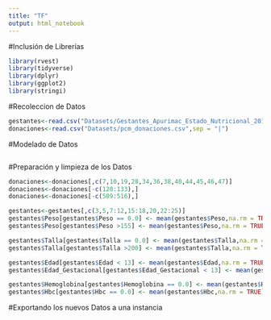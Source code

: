 ```yaml
---
title: "TF"
output: html_notebook
---
```

#Inclusión de Librerías
```r
library(rvest)
library(tidyverse)
library(dplyr)
library(ggplot2)
library(stringi)
```

#Recoleccion de Datos
```r
gestantes<-read.csv("Datasets/Gestantes_Apurimac_Estado_Nutricional_2017.csv")
donaciones<-read.csv("Datasets/pcm_donaciones.csv",sep = "|")
```

#Modelado de Datos
```r

```

#Preparación y limpieza de los Datos
```r
donaciones<-donaciones[,c(7,10,19,28,34,36,38,40,44,45,46,47)]
donaciones<-donaciones[-c(120:133),]
donaciones<-donaciones[-c(509:516),]

gestantes<-gestantes[,c(3,5,7:12,15:18,20,22:25)]
gestantes$Peso[gestantes$Peso == 0.0] <- mean(gestantes$Peso,na.rm = TRUE)
gestantes$Peso[gestantes$Peso >155] <- mean(gestantes$Peso,na.rm = TRUE)

gestantes$Talla[gestantes$Talla == 0.0] <- mean(gestantes$Talla,na.rm = TRUE)
gestantes$Talla[gestantes$Talla >200] <- mean(gestantes$Talla,na.rm = TRUE)

gestantes$Edad[gestantes$Edad < 13] <- mean(gestantes$Edad,na.rm = TRUE)
gestantes$Edad_Gestacional[gestantes$Edad_Gestacional < 13] <- mean(gestantes$Edad_Gestacional,na.rm = TRUE)

gestantes$Hemoglobina[gestantes$Hemoglobina == 0.0] <- mean(gestantes$Hemoglobina,na.rm = TRUE)
gestantes$Hbc[gestantes$Hbc == 0.0] <- mean(gestantes$Hbc,na.rm = TRUE)
```

#Exportando los nuevos Datos a una instancia 
```r

```

